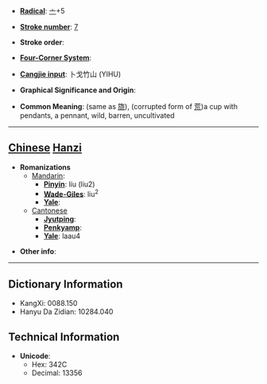 * '''[[Wiktionary:Chinese radical index| Radical]]''': [[Wiktionary:Chinese radical index 亠|亠]]+5

* '''[[Wiktionary:Chinese total strokes index|Stroke number]]''': [[Wiktionary:Chinese total strokes index 7|7]]

* '''Stroke order''': 

* '''[[Wiktionary:Chinese four corner index|Four-Corner System]]''': 

* '''[[Wiktionary:Chinese Cangjie index|Cangjie input]]''': 卜戈竹山 (YIHU)

* '''Graphical Significance and Origin''': 

* '''Common Meaning''': (same as [[旒]]), (corrupted form of [[荒]])a cup with pendants, a pennant, wild, barren, uncultivated

----

== [[Chinese]] [[Hanzi]] ==

* '''Romanizations'''
** [[Mandarin]]:
*** '''[[Pinyin]]''': líu (liu2)
*** '''[[Wade-Giles]]''': liu<sup>2</sup>
*** '''[[Yale]]''': 
**[[Cantonese]]
***'''[[Jyutping]]''':
***'''[[Penkyamp]]''': 
***'''[[Yale]]''': laau4

* '''Other info''': 

----

== Dictionary Information ==

* KangXi: 0088.150
* Hanyu Da Zidian: 10284.040

== Technical Information ==

* '''Unicode''':
** Hex: 342C
** Decimal: 13356